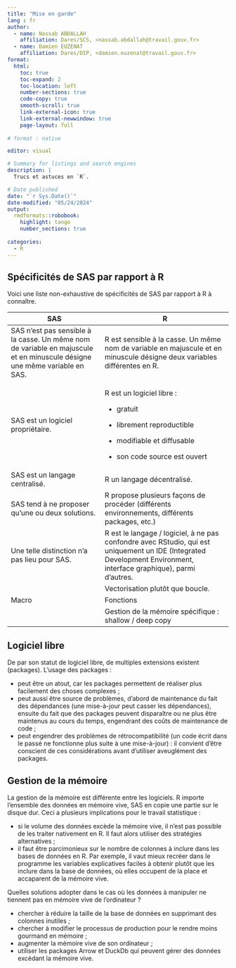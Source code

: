 ```yaml
---
title: "Mise en garde"
lang : fr
author:
  - name: Nassab ABDALLAH
    affiliation: Dares/SCS, <nassab.abdallah@travail.gouv.fr>
  - name: Damien EUZENAT
    affiliation: Dares/DIP, <damien.euzenat@travail.gouv.fr>
format:
  html:
    toc: true
    toc-expand: 2
    toc-location: left
    number-sections: true
    code-copy: true
    smooth-scroll: true
    link-external-icon:	true
    link-external-newwindow: true
    page-layout: full
    
# format : native    

editor: visual

# Summary for listings and search engines
description: |
  Trucs et astuces en `R`.

# Date published
date: "`r Sys.Date()`"
date-modified: "05/24/2024"
output:
  rmdformats::robobook:
    highlight: tango
    number_sections: true
  
categories:
  - R
---
```


## Spécificités de SAS par rapport à R

Voici une liste non-exhaustive de spécificités de SAS par rapport à R à connaître.

+---------------------------------------------------------------------------------------------------------------------------+--------------------------------------------------------------------------------------------------------------------------------------------------------------------+
| SAS                                                                                                                       | R                                                                                                                                                                  |
+===========================================================================================================================+====================================================================================================================================================================+
| SAS n'est pas sensible à la casse. Un même nom de variable en majuscule et en minuscule désigne une même variable en SAS. | R est sensible à la casse. Un même nom de variable en majuscule et en minuscule désigne deux variables différentes en R.                                           |
+---------------------------------------------------------------------------------------------------------------------------+--------------------------------------------------------------------------------------------------------------------------------------------------------------------+
| SAS est un logiciel propriétaire.                                                                                         | R est un logiciel libre :                                                                                                                                          |
|                                                                                                                           |                                                                                                                                                                    |
|                                                                                                                           | -   gratuit                                                                                                                                                        |
|                                                                                                                           |                                                                                                                                                                    |
|                                                                                                                           | -   librement reproductible                                                                                                                                        |
|                                                                                                                           |                                                                                                                                                                    |
|                                                                                                                           | -   modifiable et diffusable                                                                                                                                       |
|                                                                                                                           |                                                                                                                                                                    |
|                                                                                                                           | -   son code source est ouvert                                                                                                                                     |
+---------------------------------------------------------------------------------------------------------------------------+--------------------------------------------------------------------------------------------------------------------------------------------------------------------+
| SAS est un langage centralisé.                                                                                            | R un langage décentralisé.                                                                                                                                         |
+---------------------------------------------------------------------------------------------------------------------------+--------------------------------------------------------------------------------------------------------------------------------------------------------------------+
| SAS tend à ne proposer qu'une ou deux solutions.                                                                          | R propose plusieurs façons de procéder (différents environnements, différents packages, etc.)                                                                      |
+---------------------------------------------------------------------------------------------------------------------------+--------------------------------------------------------------------------------------------------------------------------------------------------------------------+
| Une telle distinction n'a pas lieu pour SAS.                                                                              | R est le langage / logiciel, à ne pas confondre avec RStudio, qui est uniquement un IDE (Integrated Development Environment, interface graphique), parmi d'autres. |
+---------------------------------------------------------------------------------------------------------------------------+--------------------------------------------------------------------------------------------------------------------------------------------------------------------+
|                                                                                                                           | Vectorisation plutôt que boucle.                                                                                                                                   |
+---------------------------------------------------------------------------------------------------------------------------+--------------------------------------------------------------------------------------------------------------------------------------------------------------------+
| Macro                                                                                                                     | Fonctions                                                                                                                                                          |
+---------------------------------------------------------------------------------------------------------------------------+--------------------------------------------------------------------------------------------------------------------------------------------------------------------+
|                                                                                                                           | Gestion de la mémoire spécifique : shallow / deep copy                                                                                                             |
+---------------------------------------------------------------------------------------------------------------------------+--------------------------------------------------------------------------------------------------------------------------------------------------------------------+

## Logiciel libre

De par son statut de logiciel libre, de multiples extensions existent (packages). L'usage des packages :

-   peut être un atout, car les packages permettent de réaliser plus facilement des choses complexes ;
-   peut aussi être source de problèmes, d'abord de maintenance du fait des dépendances (une mise-à-jour peut casser les dépendances), ensuite du fait que des packages peuvent disparaître ou ne plus être maintenus au cours du temps, engendrant des coûts de maintenance de code ;
-   peut engendrer des problèmes de rétrocompatibilité (un code écrit dans le passé ne fonctionne plus suite à une mise-à-jour) : il convient d'être conscient de ces considérations avant d'utiliser aveuglément des packages.

## Gestion de la mémoire

La gestion de la mémoire est différente entre les logiciels. R importe l'ensemble des données en mémoire vive, SAS en copie une partie sur le disque dur. Ceci a plusieurs implications pour le travail statistique :

-   si le volume des données excède la mémoire vive, il n'est pas possible de les traiter nativement en R. Il faut alors utiliser des stratégies alternatives ;
-   il faut être parcimonieux sur le nombre de colonnes à inclure dans les bases de données en R. Par exemple, il vaut mieux recréer dans le programme les variables explicatives faciles à obtenir plutôt que les inclure dans la base de données, où elles occupent de la place et accaparent de la mémoire vive.

Quelles solutions adopter dans le cas où les données à manipuler ne tiennent pas en mémoire vive de l'ordinateur ?

-   chercher à réduire la taille de la base de données en supprimant des colonnes inutiles ;
-   chercher à modifier le processus de production pour le rendre moins gourmand en mémoire ;
-   augmenter la mémoire vive de son ordinateur ;
-   utiliser les packages Arrow et DuckDb qui peuvent gérer des données excédant la mémoire vive.
